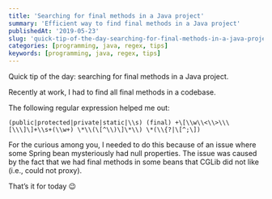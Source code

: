 ```yaml
---
title: 'Searching for final methods in a Java project'
summary: 'Efficient way to find final methods in a Java project'
publishedAt: '2019-05-23'
slug: 'quick-tip-of-the-day-searching-for-final-methods-in-a-java-project'
categories: [programming, java, regex, tips]
keywords: [programming, java, regex, tips]
---
```


Quick tip of the day: searching for final methods in a Java project.

Recently at work, I had to find all final methods in a codebase.

The following regular expression helped me out:

```regex
(public|protected|private|static|\\s) (final) +\[\\w\\<\\>\\\[\\\]\]+\\s+(\\w+) \*\\(\[^\\)\]\*\\) \*(\\{?|\[^;\])
```

For the curious among you, I needed to do this because of an issue where some Spring bean mysteriously had null properties. The issue was caused by the fact that we had final methods in some beans that CGLib did not like (i.e., could not proxy).

That’s it for today 😉

<TwitterFollowButton username="dSebastien" size="large" />
